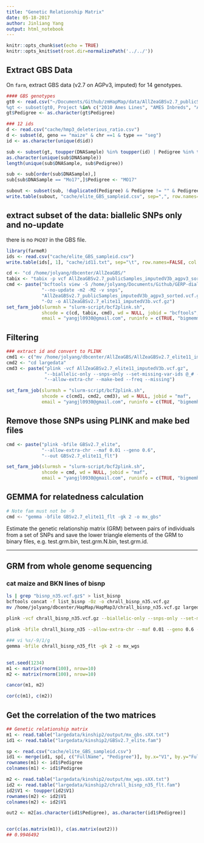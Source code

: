 ```yaml
---
title: "Genetic Relationship Matrix"
date: 05-18-2017
author: Jinliang Yang
output: html_notebook
---
```


```r
knitr::opts_chunk$set(echo = TRUE)
knitr::opts_knit$set(root.dir=normalizePath('../../'))
```

## Extract GBS Data

On `farm`, extract GBS data (v2.7 on AGPv3, imputed) for 14 genotypes.

```r

#### GBS genotypes
gt0 <- read.csv("~/Documents/Github/zmHapMap/data/AllZeaGBSv2.7_publicSamples_metadata20140411.csv", header=T)
%gt <- subset(gt0, Project %in% c("2010 Ames Lines", "AMES Inbreds", "Ames282") )
gt$Pedigree <- as.character(gt$Pedigree)

### 12 ids
d <- read.csv("cache/hmp3_deleterious_ratio.csv")
d <- subset(d, geno == "maize" & chr ==1 & type == "seg")
id <- as.character(unique(d$id))

sub <- subset(gt, toupper(DNASample) %in% toupper(id) | Pedigree %in% toupper(id))
as.character(unique(sub$DNASample))
length(unique(sub$DNASample, sub$Pedigree))

sub <- sub[order(sub$DNASample),]
sub[sub$DNASample == "Mo17",]$Pedigree <- "MO17"

subout <- subset(sub, !duplicated(Pedigree) & Pedigree != "" & Pedigree != "B73 (check)")
write.table(subout, "cache/elite_GBS_sampleid.csv", sep=",", row.names=FALSE, quote=FALSE)
```

## extract subset of the data: biallelic SNPs only and no-update

there is no `PH207` in the GBS file.

```r
library(farmeR)
ids <- read.csv("cache/elite_GBS_sampleid.csv")
write.table(ids[, 1], "cache/id11.txt", sep="\t", row.names=FALSE, col.names=FALSE, quote=FALSE)

cd <- "cd /home/jolyang/dbcenter/AllZeaGBS/"
tabix <- "tabix -p vcf AllZeaGBSv2.7_publicSamples_imputedV3b_agpv3_sorted.vcf.gz"
cmd <- paste("bcftools view -S /home/jolyang/Documents/Github/GERP-diallel/cache/id11.txt",
             "--no-update -m2 -M2 -v snps", 
             "AllZeaGBSv2.7_publicSamples_imputedV3b_agpv3_sorted.vcf.gz",
             "-Oz -o AllZeaGBSv2.7_elite11_imputedV3b.vcf.gz")
set_farm_job(slurmsh = "slurm-script/bcf2plink.sh",
             shcode = c(cd, tabix, cmd), wd = NULL, jobid = "bcftools",
             email = "yangjl0930@gmail.com", runinfo = c(TRUE, "bigmemm", "2", "16G", "8:00:00"))
```


## Filtering
```r
### extract id and convert to PLINK
cmd1 <- c("mv /home/jolyang/dbcenter/AllZeaGBS/AllZeaGBSv2.7_elite11_imputedV3b.vcf.gz largedata/kinship2/")
cmd2 <- "cd largedata"
cmd3 <- paste("plink -vcf AllZeaGBSv2.7_elite11_imputedV3b.vcf.gz",
              "--biallelic-only --snps-only --set-missing-var-ids @_# --out GBSv2.7_elite", 
              "--allow-extra-chr --make-bed --freq --missing")

set_farm_job(slurmsh = "slurm-script/bcf2plink.sh",
             shcode = c(cmd1, cmd2, cmd3), wd = NULL, jobid = "maf",
             email = "yangjl0930@gmail.com", runinfo = c(TRUE, "bigmemh", "3", "23000"))
```


## Remove those SNPs using PLINK and make bed files

```r
cmd <- paste("plink -bfile GBSv2.7_elite",
             "--allow-extra-chr --maf 0.01 --geno 0.6",
             "--out GBSv2.7_elite11_flt")

set_farm_job(slurmsh = "slurm-script/bcf2plink.sh",
             shcode = cmd, wd = NULL, jobid = "maf",
             email = "yangjl0930@gmail.com", runinfo = c(TRUE, "bigmemh", "3", "23000"))
```

## GEMMA for relatedness calculation
```bash
# Note fam must not be -9
cmd <- "gemma -bfile GBSv2.7_elite11_flt -gk 2 -o mx_gbs"

```

Estimate the genetic relationship matrix (GRM) between pairs of individuals from a set of SNPs and save the lower triangle elements of the GRM to binary files, e.g. test.grm.bin, test.grm.N.bin, test.grm.id.



--------------------------------------

## GRM from whole genome sequencing


### cat maize and BKN lines of bisnp
```bash
ls | grep "bisnp_n35.vcf.gz$" > list_bisnp
bcftools concat -f list_bisnp -Oz -o chrall_bisnp_n35.vcf.gz
mv /home/jolyang/dbcenter/HapMap/HapMap3/chrall_bisnp_n35.vcf.gz largedata/kinship2/

plink -vcf chrall_bisnp_n35.vcf.gz --biallelic-only --snps-only --set-missing-var-ids @_#  --allow-extra-chr --make-bed --freq --missing --out chrall_bisnp_n35

plink -bfile chrall_bisnp_n35 --allow-extra-chr --maf 0.01 --geno 0.6 --make-bed --out chrall_bisnp_n35_flt

### vi %s/-9/1/g
gemma -bfile chrall_bisnp_n35_flt -gk 2 -o mx_wgs

```


## 

```r
set.seed(1234)
m1 <- matrix(rnorm(100), nrow=10)
m2 <- matrix(rnorm(100), nrow=10)

cancor(m1, m2)

cor(c(m1), c(m2))

```

## Get the correlation of the two matrices

```r
## Genetic relationship matrix
m1 <- read.table("largedata/kinship2/output/mx_gbs.sXX.txt")
id1 <- read.table("largedata/kinship2/GBSv2.7_elite.fam")

sp <- read.csv("cache/elite_GBS_sampleid.csv")
id1 <- merge(id1, sp[, c("FullName", "Pedigree")], by.x="V1", by.y="FullName")
rownames(m1) <- id1$Pedigree
colnames(m1) <- id1$Pedigree

m2 <- read.table("largedata/kinship2/output/mx_wgs.sXX.txt")
id2 <- read.table("largedata/kinship2/chrall_bisnp_n35_flt.fam")
id2$V1 <- toupper(id2$V1)
rownames(m2) <- id2$V1
colnames(m2) <- id2$V1

out2 <- m2[as.character(id1$Pedigree), as.character(id1$Pedigree)]


cor(c(as.matrix(m1)), c(as.matrix(out2)))
## 0.9946492

```





